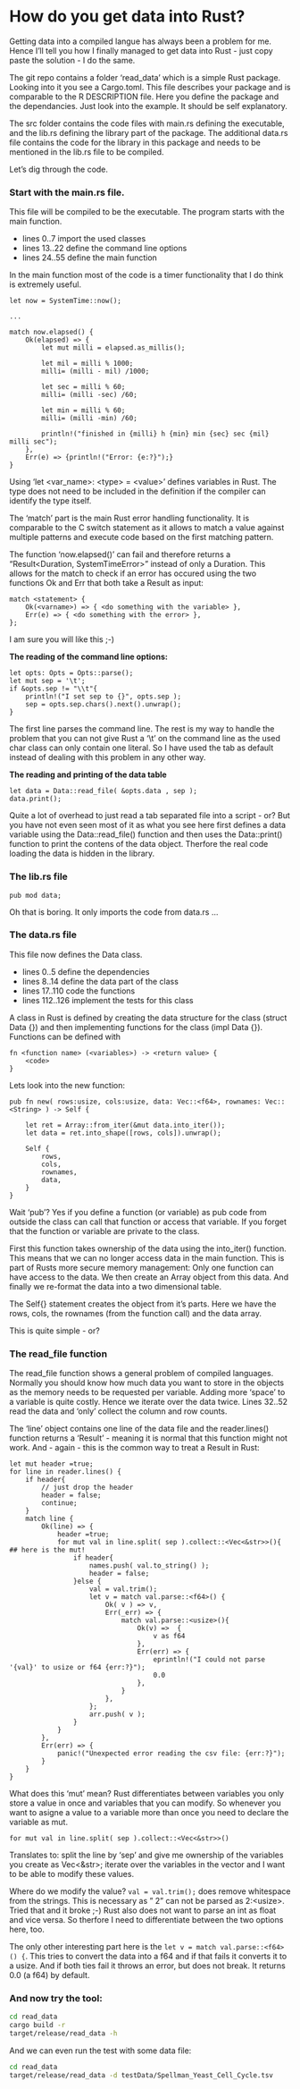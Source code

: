 # How do you get data into Rust?

Getting data into a compiled langue has always been a problem for me.
Hence I'll tell you how I finally managed to get data into Rust - just copy paste the solution - I do the same.

The git repo contains a folder 'read_data' which is a simple Rust package.
Looking into it you see a Cargo.toml. This file describes your package and is comparable to the R DESCRIPTION file.
Here you define the package and the dependancies. Just look into the example. It should be self explanatory.

The src folder contains the code files with main.rs defining the executable, and the lib.rs defining the library part of the package.
The additional data.rs file contains the code for the library in this package and needs to be mentioned in the lib.rs file to be compiled.


Let's dig through the code.


### Start with the main.rs file. 

This file will be compiled to be the executable. The program starts with the main function.

- lines 0..7   import the used classes
- lines 13..22 define the command line options
- lines 24..55 define the main function

In the main function most of the code is a timer functionality that I do think is extremely useful.

```
let now = SystemTime::now();

...

match now.elapsed() {
    Ok(elapsed) => {
        let mut milli = elapsed.as_millis();
        
        let mil = milli % 1000;
        milli= (milli - mil) /1000;

        let sec = milli % 60;
        milli= (milli -sec) /60;

        let min = milli % 60;
        milli= (milli -min) /60;

        println!("finished in {milli} h {min} min {sec} sec {mil} milli sec");
    },
    Err(e) => {println!("Error: {e:?}");}
}
```

Using 'let \<var_name\>: \<type\> = \<value\>' defines variables in Rust.
The type does not need to be included in the definition if the compiler can identify the type itself.


The 'match' part is the main Rust error handling functionality. It is comparable to the C switch statement as it allows to match a value against multiple patterns and execute code based on the first matching pattern. 

The function 'now.elapsed()' can fail and therefore returns a "Result\<Duration, SystemTimeError\>" instead of only a Duration.
This allows for the match to check if an error has occured using the two functions Ok and Err that both take a Result as input:

```
match <statement> {
    Ok(<varname>) => { <do something with the variable> },
    Err(e) => { <do something with the error> },
};
```

I am sure you will like this ;-)


**The reading of the command line options:** 

```
let opts: Opts = Opts::parse();
let mut sep = '\t';
if &opts.sep != "\\t"{
    println!("I set sep to {}", opts.sep );
    sep = opts.sep.chars().next().unwrap(); 
}
```

The first line parses the command line. The rest is my way to handle the problem that you can not give Rust a '\\t' on the command line as the used char class can only contain one literal.
So I have used the tab as default instead of dealing with this problem in any other way.

**The reading and printing of the data table**

```
let data = Data::read_file( &opts.data , sep );
data.print();
```

Quite a lot of overhead to just read a tab separated file into a script - or?
But you have not even seen most of it as what you see here first defines a data variable using the Data::read_file() function and then uses the Data::print() function to print the contens of the data object. Therfore the real code loading the data is hidden in the library.

### The lib.rs file

```
pub mod data;
```

Oh that is boring. It only imports the code from data.rs ...

### The data.rs file

This file now defines the Data class.

- lines 0..5 define the dependencies
- lines 8..14 define the data part of the class
- lines 17..110 code the functions
- lines 112..126 implement the tests for this class

A class in Rust is defined by creating the data structure for the class (struct Data {}) and then implementing functions for the class (impl Data {}).
Functions can be defined with 

```
fn <function name> (<variables>) -> <return value> { 
	<code> 
} 
```

Lets look into the new function:

```
pub fn new( rows:usize, cols:usize, data: Vec::<f64>, rownames: Vec::<String> ) -> Self {

	let ret = Array::from_iter(&mut data.into_iter());
	let data = ret.into_shape([rows, cols]).unwrap();

	Self {
		rows, 
		cols,
		rownames,
		data,
	}
}
```

Wait 'pub'? Yes if you define a function (or variable) as pub code from outside the class can call that function or access that variable. If you forget that the function or variable are private to the class.

First this function takes ownership of the data using the into_iter() function. This means that we can no longer access data in the main function. This is part of Rusts more secure memory management: Only one function can have access to the data. We then create an Array object from this data. And finally we re-format the data into a two dimensional table.

The Self{} statement creates the object from it's parts. Here we have the rows, cols, the rownames (from the function call) and the data array. 

This is quite simple - or?

### The read_file function

The read_file function shows a general problem of compiled languages.
Normally you should know how much data you want to store in the objects as the memory needs to be requested per variable.
Adding more 'space' to a variable is quite costly. Hence we iterate over the data twice. Lines 32..52 read the data and 'only' collect the column and row counts.

The 'line' object contains one line of the data file and the reader.lines() function returns a 'Result' - meaning it is normal that this function might not work.
And - again - this is the common way to treat a Result in Rust:

```
let mut header =true;
for line in reader.lines() {
    if header{
        // just drop the header
        header = false;
        continue;
    }
    match line {
        Ok(line) => {
            header =true;
            for mut val in line.split( sep ).collect::<Vec<&str>>(){ ## here is the mut!
                if header{
                    names.push( val.to_string() );
                    header = false;
                }else {
                    val = val.trim();
                    let v = match val.parse::<f64>() {
                        Ok( v ) => v,
                        Err(_err) => {
                            match val.parse::<usize>(){
                                Ok(v) =>  { 
                                    v as f64
                                },
                                Err(err) => {
                                    eprintln!("I could not parse '{val}' to usize or f64 {err:?}");
                                    0.0
                                },
                            }
                        },
                    };
                    arr.push( v );
                }
            }
        },
        Err(err) => {
            panic!("Unexpected error reading the csv file: {err:?}");
        }
    }
}
```

What does this 'mut' mean? Rust differentiates between variables you only store a value in once and variables that you can modify.
So whenever you want to asigne a value to a variable more than once you need to declare the variable as mut.

```
for mut val in line.split( sep ).collect::<Vec<&str>>()
```

Translates to: split the line by 'sep' and give me ownership of the variables you create as Vec\<&str\>; iterate over the variables in the vector and I want to be able to modify these values.

Where do we modify the value? ``val = val.trim();`` does remove whitespace from the strings. This is necessary as " 2" can not be parsed as 2:\<usize\>. Tried that and it broke ;-)
Rust also does not want to parse an int as float and vice versa. So therfore I need to differentiate between the two options here, too. 

The only other interesting part here is the ``let v = match val.parse::<f64>() {``. This tries to convert the data into a f64 and if that fails it converts it to a usize. And if both ties fail it throws an error, but does not break. It returns 0.0 (a f64) by default.


### And now try the tool:


```bash
cd read_data
cargo build -r
target/release/read_data -h
```

And we can even run the test with some data file:

```bash
cd read_data
target/release/read_data -d testData/Spellman_Yeast_Cell_Cycle.tsv
```